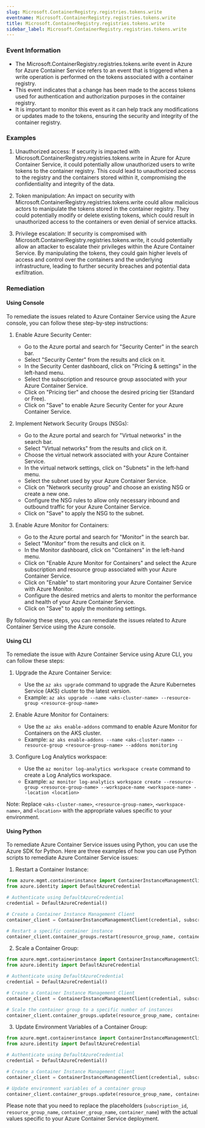 ```yaml
--- 
slug: Microsoft.ContainerRegistry.registries.tokens.write
eventname: Microsoft.ContainerRegistry.registries.tokens.write
title: Microsoft.ContainerRegistry.registries.tokens.write
sidebar_label: Microsoft.ContainerRegistry.registries.tokens.write
---
```

                       
### Event Information

- The Microsoft.ContainerRegistry.registries.tokens.write event in Azure for Azure Container Service refers to an event that is triggered when a write operation is performed on the tokens associated with a container registry.
- This event indicates that a change has been made to the access tokens used for authentication and authorization purposes in the container registry.
- It is important to monitor this event as it can help track any modifications or updates made to the tokens, ensuring the security and integrity of the container registry.


### Examples

1. Unauthorized access: If security is impacted with Microsoft.ContainerRegistry.registries.tokens.write in Azure for Azure Container Service, it could potentially allow unauthorized users to write tokens to the container registry. This could lead to unauthorized access to the registry and the containers stored within it, compromising the confidentiality and integrity of the data.

2. Token manipulation: An impact on security with Microsoft.ContainerRegistry.registries.tokens.write could allow malicious actors to manipulate the tokens stored in the container registry. They could potentially modify or delete existing tokens, which could result in unauthorized access to the containers or even denial of service attacks.

3. Privilege escalation: If security is compromised with Microsoft.ContainerRegistry.registries.tokens.write, it could potentially allow an attacker to escalate their privileges within the Azure Container Service. By manipulating the tokens, they could gain higher levels of access and control over the containers and the underlying infrastructure, leading to further security breaches and potential data exfiltration.

### Remediation

#### Using Console

To remediate the issues related to Azure Container Service using the Azure console, you can follow these step-by-step instructions:

1. Enable Azure Security Center:
   - Go to the Azure portal and search for "Security Center" in the search bar.
   - Select "Security Center" from the results and click on it.
   - In the Security Center dashboard, click on "Pricing & settings" in the left-hand menu.
   - Select the subscription and resource group associated with your Azure Container Service.
   - Click on "Pricing tier" and choose the desired pricing tier (Standard or Free).
   - Click on "Save" to enable Azure Security Center for your Azure Container Service.

2. Implement Network Security Groups (NSGs):
   - Go to the Azure portal and search for "Virtual networks" in the search bar.
   - Select "Virtual networks" from the results and click on it.
   - Choose the virtual network associated with your Azure Container Service.
   - In the virtual network settings, click on "Subnets" in the left-hand menu.
   - Select the subnet used by your Azure Container Service.
   - Click on "Network security group" and choose an existing NSG or create a new one.
   - Configure the NSG rules to allow only necessary inbound and outbound traffic for your Azure Container Service.
   - Click on "Save" to apply the NSG to the subnet.

3. Enable Azure Monitor for Containers:
   - Go to the Azure portal and search for "Monitor" in the search bar.
   - Select "Monitor" from the results and click on it.
   - In the Monitor dashboard, click on "Containers" in the left-hand menu.
   - Click on "Enable Azure Monitor for Containers" and select the Azure subscription and resource group associated with your Azure Container Service.
   - Click on "Enable" to start monitoring your Azure Container Service with Azure Monitor.
   - Configure the desired metrics and alerts to monitor the performance and health of your Azure Container Service.
   - Click on "Save" to apply the monitoring settings.

By following these steps, you can remediate the issues related to Azure Container Service using the Azure console.

#### Using CLI

To remediate the issue with Azure Container Service using Azure CLI, you can follow these steps:

1. Upgrade the Azure Container Service: 
   - Use the `az aks upgrade` command to upgrade the Azure Kubernetes Service (AKS) cluster to the latest version.
   - Example: `az aks upgrade --name <aks-cluster-name> --resource-group <resource-group-name>`

2. Enable Azure Monitor for Containers:
   - Use the `az aks enable-addons` command to enable Azure Monitor for Containers on the AKS cluster.
   - Example: `az aks enable-addons --name <aks-cluster-name> --resource-group <resource-group-name> --addons monitoring`

3. Configure Log Analytics workspace:
   - Use the `az monitor log-analytics workspace create` command to create a Log Analytics workspace.
   - Example: `az monitor log-analytics workspace create --resource-group <resource-group-name> --workspace-name <workspace-name> --location <location>`

Note: Replace `<aks-cluster-name>`, `<resource-group-name>`, `<workspace-name>`, and `<location>` with the appropriate values specific to your environment.

#### Using Python

To remediate Azure Container Service issues using Python, you can use the Azure SDK for Python. Here are three examples of how you can use Python scripts to remediate Azure Container Service issues:

1. Restart a Container Instance:
```python
from azure.mgmt.containerinstance import ContainerInstanceManagementClient
from azure.identity import DefaultAzureCredential

# Authenticate using DefaultAzureCredential
credential = DefaultAzureCredential()

# Create a Container Instance Management Client
container_client = ContainerInstanceManagementClient(credential, subscription_id)

# Restart a specific container instance
container_client.container_groups.restart(resource_group_name, container_group_name, container_name)
```

2. Scale a Container Group:
```python
from azure.mgmt.containerinstance import ContainerInstanceManagementClient
from azure.identity import DefaultAzureCredential

# Authenticate using DefaultAzureCredential
credential = DefaultAzureCredential()

# Create a Container Instance Management Client
container_client = ContainerInstanceManagementClient(credential, subscription_id)

# Scale the container group to a specific number of instances
container_client.container_groups.update(resource_group_name, container_group_name, {'containers': [{'name': container_name}], 'os_type': 'Linux', 'restart_policy': 'Always', 'instance_count': 3})
```

3. Update Environment Variables of a Container Group:
```python
from azure.mgmt.containerinstance import ContainerInstanceManagementClient
from azure.identity import DefaultAzureCredential

# Authenticate using DefaultAzureCredential
credential = DefaultAzureCredential()

# Create a Container Instance Management Client
container_client = ContainerInstanceManagementClient(credential, subscription_id)

# Update environment variables of a container group
container_client.container_groups.update(resource_group_name, container_group_name, {'containers': [{'name': container_name, 'environment_variables': [{'name': 'VAR_NAME', 'value': 'VAR_VALUE'}]}]})
```

Please note that you need to replace the placeholders (`subscription_id`, `resource_group_name`, `container_group_name`, `container_name`) with the actual values specific to your Azure Container Service deployment.


 